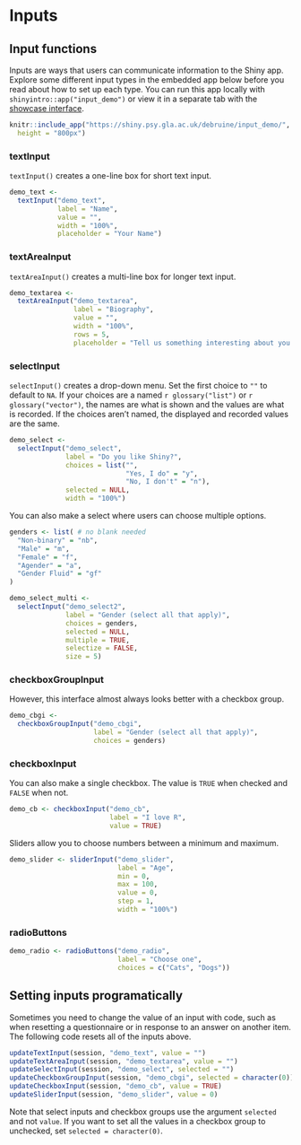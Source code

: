 # Inputs {#inputs}

## Input functions

Inputs are ways that users can communicate information to the Shiny app. Explore some different input types in the embedded app below before you read about how to set up each type. You can run this app locally with `shinyintro::app("input_demo")` or view it in a separate tab with the [showcase interface](https://shiny.psy.gla.ac.uk/debruine/input_demo/){target="_blank"}.

```r
knitr::include_app("https://shiny.psy.gla.ac.uk/debruine/input_demo/",
  height = "800px")
```

### textInput

`textInput()` creates a one-line box for short text input.

```r
demo_text <- 
  textInput("demo_text", 
            label = "Name", 
            value = "", 
            width = "100%",
            placeholder = "Your Name")
```

### textAreaInput

`textAreaInput()` creates a multi-line box for longer text input.

```r
demo_textarea <- 
  textAreaInput("demo_textarea", 
                label = "Biography", 
                value = "",
                width = "100%",
                rows = 5, 
                placeholder = "Tell us something interesting about you.")
```

### selectInput

`selectInput()` creates a drop-down menu. Set the first choice to `""` to default to `NA`. If your choices are a named `r glossary("list")` or `r glossary("vector")`, the names are what is shown and the values are what is recorded. If the choices aren't named, the displayed and recorded values are the same.

```r
demo_select <- 
  selectInput("demo_select", 
              label = "Do you like Shiny?", 
              choices = list("", 
                             "Yes, I do" = "y", 
                             "No, I don't" = "n"),
              selected = NULL,
              width = "100%")
```

You can also make a select where users can choose multiple options.

```r
genders <- list( # no blank needed
  "Non-binary" = "nb",
  "Male" = "m",
  "Female" = "f",
  "Agender" = "a",
  "Gender Fluid" = "gf"
)

demo_select_multi <- 
  selectInput("demo_select2", 
              label = "Gender (select all that apply)", 
              choices = genders,
              selected = NULL,
              multiple = TRUE, 
              selectize = FALSE,
              size = 5)
```

### checkboxGroupInput

However, this interface almost always looks better with a checkbox group. 

```r
demo_cbgi <-
  checkboxGroupInput("demo_cbgi",
                     label = "Gender (select all that apply)",
                     choices = genders)
```

### checkboxInput

You can also make a single checkbox. The value is `TRUE` when checked and `FALSE` when not.

```r
demo_cb <- checkboxInput("demo_cb",
                         label = "I love R",
                         value = TRUE)
```

Sliders allow you to choose numbers between a minimum and maximum.

```r
demo_slider <- sliderInput("demo_slider",
                           label = "Age",
                           min = 0,
                           max = 100,
                           value = 0,
                           step = 1,
                           width = "100%")
```

### radioButtons

```r
demo_radio <- radioButtons("demo_radio",
                           label = "Choose one",
                           choices = c("Cats", "Dogs"))
```


## Setting inputs programatically

Sometimes you need to change the value of an input with code, such as when resetting a questionnaire or in response to an answer on another item. The following code resets all of the inputs above.

```r
updateTextInput(session, "demo_text", value = "")
updateTextAreaInput(session, "demo_textarea", value = "")
updateSelectInput(session, "demo_select", selected = "")
updateCheckboxGroupInput(session, "demo_cbgi", selected = character(0))
updateCheckboxInput(session, "demo_cb", value = TRUE)
updateSliderInput(session, "demo_slider", value = 0)
```

::: {.warning}
Note that select inputs and checkbox groups use the argument `selected` and not `value`. If you want to set all the values in a checkbox group to unchecked, set `selected = character(0)`.
:::

